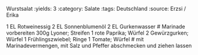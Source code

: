 Wurstsalat
:yields: 3
:category: Salate
:tags: Deutschland
:source: Erzsi / Erika

1 EL Rotweinessig
2 EL Sonnenblumenöl
2 EL Gurkenwasser
# Marinade vorbereiten
300g Lyoner; Streifen
1 rote Paprika; Würfel
2 Gewürzgurken; Würfel
1 Frühlingszwiebel; Ringe
1 Tomate; Würfel
# mit Marinadevermengen, mit Salz und Pfeffer abschmecken und ziehen lassen
